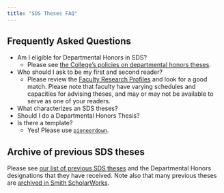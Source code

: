 ```yaml
---
title: "SDS Theses FAQ"
---
```


## Frequently Asked Questions

- Am I eligible for Departmental Honors in SDS? 
    - Please see [the College's policies on departmental honors theses](https://www.smith.edu/academics/class-deans/departmental-honors).
- Who should I ask to be my first and second reader? 
    - Please review the [Faculty Research Profiles](research.qmd) and look for a good match. Please note that faculty have varying schedules and capacities for advising theses, and may or may not be available to serve as one of your readers. 
- What characterizes an SDS theses? 
- Should I do a Departmental Honors Thesis? 
- Is there a template? 
    - Yes! Please use [`pioneerdown`](https://github.com/SmithCollege-SDS/pioneerdown).

## Archive of previous SDS theses

Please see [our list of previous SDS theses](awards.qmd#departmental-honors) and the Departmental Honors designations that they have received.
Note also that many previous theses are [archived in Smith ScholarWorks](https://scholarworks.smith.edu/sds_etd/). 